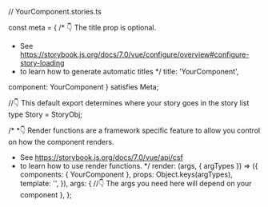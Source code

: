 // YourComponent.stories.ts



const meta = {
  /* 👇 The title prop is optional.
   * See https://storybook.js.org/docs/7.0/vue/configure/overview#configure-story-loading
   * to learn how to generate automatic titles
   */
  title: 'YourComponent',

  component: YourComponent
} satisfies Meta<typeof YourComponent>;

//👇 This default export determines where your story goes in the story list
type Story = StoryObj<typeof YourComponent>;

/*
 *👇 Render functions are a framework specific feature to allow you control on how the component renders.
 * See https://storybook.js.org/docs/7.0/vue/api/csf
 * to learn how to use render functions.
 */
  render: (args, { argTypes }) => ({
    components: { YourComponent },
    props: Object.keys(argTypes),
    template: '<YourComponent v-bind="$props" />',
  }),
  args: {
    //👇 The args you need here will depend on your component
  },
};
